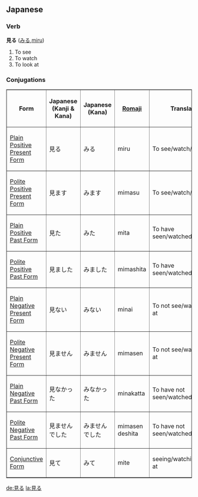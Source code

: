 ==Japanese==

===Verb===
'''見る''' ([[みる]],[[miru]])

# To see
# To watch
# To look at

=== Conjugations ===

<TABLE border>

<TR>
<TH>Form</TH>
<TH>Japanese<BR>(Kanji & Kana)</TH>
<TH>Japanese<BR>(Kana)</TH>
<TH>[[Romaji]]</TH>
<TH>Translation</TH>
</TR>

<TR>
<TD>[[Japanese Plain Positive Present Form|Plain Positive Present Form]]</TD>
<TD>&#35211;&#12427;</TD>
<TD>&#12415;&#12427;</TD>
<TD>miru</TD>
<TD>To see/watch/look at</TD>
</TR>

<TR>
<TD>[[Japanese Polite Positive Present Form|Polite Positive Present Form]]</TD>
<TD>&#35211;&#12414;&#12377;</TD>
<TD>&#12415;&#12414;&#12377;</TD>
<TD>mimasu</TD>
<TD>To see/watch/look at</TD>
</TR>

<TR>
<TD>[[Japanese Plain Positive Past Form|Plain Positive Past Form]]</TD>
<TD>&#35211;&#12383;</TD>
<TD>&#12415;&#12383;</TD>
<TD>mita</TD>
<TD>To have seen/watched/looked at</TD>
</TR>

<TR>
<TD>[[Japanese Polite Positive Past Form|Polite Positive Past Form]]</TD>
<TD>&#35211;&#12414;&#12375;&#12383;</TD>
<TD>&#12415;&#12414;&#12375;&#12383;</TD>
<TD>mimashita</TD>
<TD>To have seen/watched/looked at</TD>
</TR>

<TR>
<TD>[[Japanese Plain Negative Present Form|Plain Negative Present Form]]</TD>
<TD>&#35211;&#12394;&#12356;</TD>
<TD>&#12415;&#12394;&#12356;</TD>
<TD>minai</TD>
<TD>To not see/watch/look at</TD>
</TR>

<TR>
<TD>[[Japanese Polite Negative Present Form|Polite Negative Present Form]]</TD>
<TD>&#35211;&#12414;&#12379;&#12435;</TD>
<TD>&#12415;&#12414;&#12379;&#12435;</TD>
<TD>mimasen</TD>
<TD>To not see/watch/look at</TD>
</TR>

<TR>
<TD>[[Japanese Plain Negative Past Form|Plain Negative Past Form]]</TD>
<TD>&#35211;&#12394;&#12363;&#12387;&#12383;</TD>
<TD>&#12415;&#12394;&#12363;&#12387;&#12383;</TD>
<TD>minakatta</TD>
<TD>To have not seen/watched/looked at</TD>
</TR>

<TR>
<TD>[[Japanese Polite Negative Past Form|Polite Negative Past Form]]</TD>
<TD>&#35211;&#12414;&#12379;&#12435;&#12391;&#12375;&#12383;</TD>
<TD>&#12415;&#12414;&#12379;&#12435;&#12391;&#12375;&#12383;</TD>
<TD>mimasen deshita</TD>
<TD>To have not seen/watched/looked at</TD>
</TR>

<TR>
<TD>[[Japanese Conjunctive Form|Conjunctive Form]]</TD>
<TD>&#35211;&#12390;</TD>
<TD>&#12415;&#12390;</TD>
<TD>mite</TD>
<TD>seeing/watching/looking at</TD>
</TR>

</TABLE>

[[de:見る]]
[[la:見る]]
